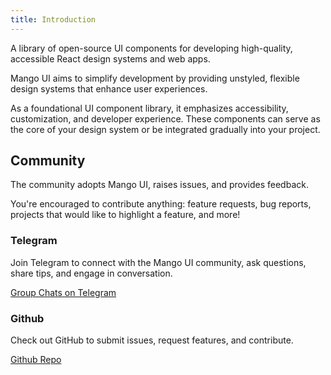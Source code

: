 ```yaml
---
title: Introduction
---
```


A library of open-source UI components for developing high-quality, accessible React design systems and web apps.

Mango UI aims to simplify development by providing unstyled, flexible design systems that enhance user experiences.

As a foundational UI component library, it emphasizes accessibility, customization, and developer experience. These components can serve as the core of your design system or be integrated gradually into your project.

## Community

The community adopts Mango UI, raises issues, and provides feedback.

You're encouraged to contribute anything: feature requests, bug reports, projects that would like to highlight a feature, and more!

### Telegram

Join Telegram to connect with the Mango UI community, ask questions, share tips, and engage in conversation.

[Group Chats on Telegram](https://t.me/melio_ui)

### Github

Check out GitHub to submit issues, request features, and contribute.

[Github Repo](https://github.com/mangoui-react/mango-ui)
